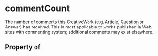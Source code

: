   

# commentCount

The number of comments this CreativeWork (e.g. Article, Question or Answer) has received. This is most applicable to works published in Web sites with commenting system; additional comments may exist elsewhere.

## Property of



